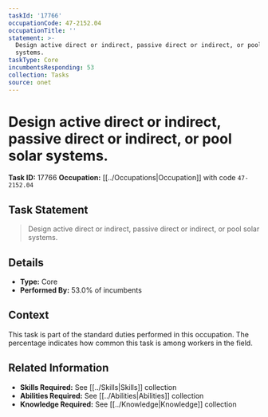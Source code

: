 ```yaml
---
taskId: '17766'
occupationCode: 47-2152.04
occupationTitle: ''
statement: >-
  Design active direct or indirect, passive direct or indirect, or pool solar
  systems.
taskType: Core
incumbentsResponding: 53
collection: Tasks
source: onet
---
```

# Design active direct or indirect, passive direct or indirect, or pool solar systems.

**Task ID:** 17766
**Occupation:** [[../Occupations|Occupation]] with code `47-2152.04`

## Task Statement

> Design active direct or indirect, passive direct or indirect, or pool solar systems.

## Details

- **Type:** Core
- **Performed By:** 53.0% of incumbents

## Context

This task is part of the standard duties performed in this occupation. The percentage indicates how common this task is among workers in the field.

## Related Information

- **Skills Required:** See [[../Skills|Skills]] collection
- **Abilities Required:** See [[../Abilities|Abilities]] collection
- **Knowledge Required:** See [[../Knowledge|Knowledge]] collection
